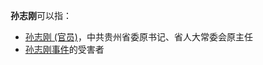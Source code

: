 '''孙志刚'''可以指：
* [[孙志刚_(官员)|孙志刚 (官员)]]，中共贵州省委原书记、省人大常委会原主任
* [[孙志刚事件|孙志刚事件]]的受害者
{{Disambiguation|Z|Cat=三字孙姓人名消歧义}}